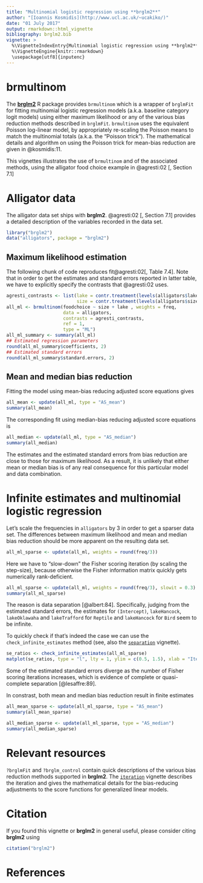 ```yaml
---
title: "Multinomial logistic regression using **brglm2**"
author: "[Ioannis Kosmidis](http://www.ucl.ac.uk/~ucakiko/)"
date: "01 July 2017"
output: rmarkdown::html_vignette
bibliography: brglm2.bib
vignette: >
  %\VignetteIndexEntry{Multinomial logistic regression using **brglm2**}
  %\VignetteEngine{knitr::rmarkdown}
  \usepackage[utf8]{inputenc}
---
```


# **brmultinom**
The [**brglm2**](https://github.com/ikosmidis/brglm2) R package
provides `brmultinom` which is a wrapper of `brglmFit` for fitting
multinomial logistic regression models (a.k.a. baseline category
logit models) using either maximum likelihood or any of the various
bias reduction methods described in `brglmFit`. `brmultinom` uses the
equivalent Poisson log-linear model, by appropriately re-scaling the
Poisson means to match the multinomial totals (a.k.a. the "Poisson
trick"). The mathematical details and algorithm on using the Poisson
trick for mean-bias reduction are given in @kosmidis:11.

This vignettes illustrates the use of `brmultinom` and of the associated methods, using the alligator food choice example in @agresti:02[, Section 7.1]

# Alligator data

The alligator data set ships with **brglm2**. @agresti:02[, Section 7.1] provides a detailed description of the variables recorded in the data set.
```r
library("brglm2")
data("alligators", package = "brglm2")
```

## Maximum likelihood estimation

The following chunk of code reproduces fit@agresti:02[, Table 7.4]. Note that in order to get the estimates and standard errors reported in latter table, we have to explicitly specify the contrasts that @agresti:02 uses.
```r
agresti_contrasts <- list(lake = contr.treatment(levels(alligators$lake), base = 4),
                          size = contr.treatment(levels(alligators$size), base = 2))
all_ml <- brmultinom(foodchoice ~ size + lake , weights = freq,
                     data = alligators,
                     contrasts = agresti_contrasts,
                     ref = 1,
                     type = "ML")
all_ml_summary <- summary(all_ml)
## Estimated regression parameters
round(all_ml_summary$coefficients, 2)
## Estimated standard errors
round(all_ml_summary$standard.errors, 2)
```

## Mean and median bias reduction

Fitting the model using mean-bias reducing adjusted score equations gives
```r
all_mean <- update(all_ml, type = "AS_mean")
summary(all_mean)
```
The corresponding fit using median-bias reducing adjusted score equations is
```r
all_median <- update(all_ml, type = "AS_median")
summary(all_median)
```

The estimates and the estimated standard errors from bias reduction
are close to those for maximum likelihood. As a result, it is unlikely
that either mean or median bias is of any real consequence for this
particular model and data combination.

# Infinite estimates and multinomial logistic regression

Let's scale the frequencies in `alligators` by 3 in order to get a sparser data set. The differences between maximum likelihood and mean and median bias reduction should be more apparent on the resulting data set.
```r
all_ml_sparse <- update(all_ml, weights = round(freq/3))
```
Here we have to "slow-down" the Fisher scoring iteration (by scaling the step-size), because otherwise the Fisher information matrix quickly gets numerically rank-deficient.
```r
all_ml_sparse <- update(all_ml, weights = round(freq/3), slowit = 0.3)
summary(all_ml_sparse)
```
The reason is data separation [@albert:84]. Specifically, judging from the estimated standard errors, the estimates for `(Intercept)`, `lakeHancock`, `lakeOklawaha` and `lakeTrafford` for `Reptile` and `lakeHancock` for `Bird` seem to be infinite.

To quickly check if that's indeed the case we can use the `check_infinite_estimates` method (see, also the [`separation`](https://cran.r-project.org/package=brglm2/vignettes/separation.html) vignette).
```r
se_ratios <- check_infinite_estimates(all_ml_sparse)
matplot(se_ratios, type = "l", lty = 1, ylim = c(0.5, 1.5), xlab = "Iteration")
```

Some of the estimated standard errors diverge as the number of Fisher scoring iterations increases, which is evidence of complete or quasi-complete separation [@lesaffre:89].

In constrast, both mean and median bias reduction result in finite
estimates
```r
all_mean_sparse <- update(all_ml_sparse, type = "AS_mean")
summary(all_mean_sparse)

all_median_sparse <- update(all_ml_sparse, type = "AS_median")
summary(all_median_sparse)
```



# Relevant resources
`?brglmFit` and `?brglm_control` contain quick descriptions of the various bias reduction methods supported in **brglm2**. The [`iteration`](https://cran.r-project.org/package=brglm2/brglm2.pdf) vignette describes the iteration and gives the mathematical details for the bias-reducing adjustments to the score functions for generalized linear models.

# Citation
If you found this vignette or **brglm2** in general useful, please consider citing **brglm2** using
```r
citation("brglm2")
```

# References
